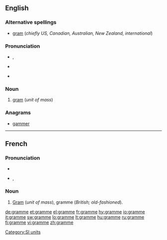 ==English==

===Alternative spellings===
* [[gram]] (''chiefly US, Canadian, Australian, New Zealand, international'')

===Pronunciation===
* {{IPA|/ɡɹæm/}}, {{SAMPA|/gr\{m/}}
* {{rhymes|æm}}
* {{homophones|gram|graham}} {{qualifier|GenAm}}

===Noun===
{{en-noun}}

# {{context|British|dated}} [[gram]] (''unit of mass'')

===Anagrams===
* [[gammer]]

[[Category:SI units]]

----

==French==

===Pronunciation===
* {{audio|Fr-gramme.ogg|audio}}
* {{IPA|lang=fr|/ɡʁam/}}, {{SAMPA|/gRam/}}

===Noun===
{{fr-noun|m}}

# [[gram|Gram]] (''unit of mass''), gramme (''British; old-fashioned'').

[[de:gramme]]
[[et:gramme]]
[[el:gramme]]
[[fr:gramme]]
[[hy:gramme]]
[[io:gramme]]
[[it:gramme]]
[[sw:gramme]]
[[lo:gramme]]
[[lt:gramme]]
[[hu:gramme]]
[[ru:gramme]]
[[fi:gramme]]
[[vi:gramme]]
[[zh:gramme]]